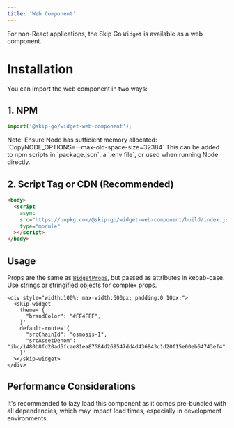 ```yaml
---
title: 'Web Component'
---
```


For non-React applications, the Skip Go `Widget` is available as a web component.


# Installation

You can import the web component in two ways:

## 1. NPM

```ts
import('@skip-go/widget-web-component');
```

<Info>
Note: Ensure Node has sufficient memory allocated: `CopyNODE_OPTIONS=--max-old-space-size=32384`
This can be added to npm scripts in `package.json`, a `.env file`, or used when running Node directly.
</Info>

## 2. Script Tag or CDN (Recommended)
```html
<body>
  <script
    async
    src="https://unpkg.com/@skip-go/widget-web-component/build/index.js"
    type="module"
  ></script>
</body>
```

## Usage

Props are the same as [`WidgetProps`](./configuration), but passed as attributes in kebab-case. Use strings or stringified objects for complex props.

```tsx
<div style="width:100%; max-width:500px; padding:0 10px;">
  <skip-widget
    theme='{
      "brandColor": "#FF4FFF",
    }'
    default-route='{
      "srcChainId": "osmosis-1",
      "srcAssetDenom": "ibc/1480b8fd20ad5fcae81ea87584d269547dd4d436843c1d20f15e00eb64743ef4"
    }'
  ></skip-widget>
</div>
```

## Performance Considerations
It's recommended to lazy load this component as it comes pre-bundled with all dependencies, which may impact load times, especially in development environments.

